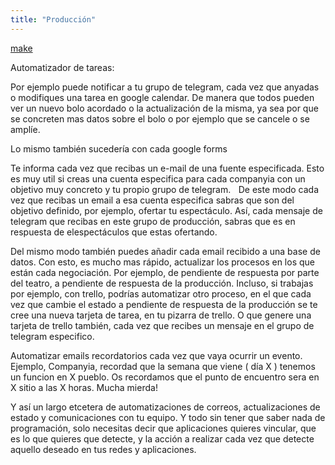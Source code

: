 ```yaml
---
title: "Producción"
---
```


<!--Aqui habrá una introduccion de chatGPT, sobre las posibles ayudas que puede aportar la tecnologia en el campo de la producción.

Después una lista de funciones a realizar que se entienden propias de esta profesion. Que problemas se suelen encontrar en esta categoria y unos titulares de como la tecnologia a avanzado explorando en estos campos y por ultimo una lista de recursos que pueden solucionar estos problemas de manera mas eficiente y una explicación de como funciona cada uno de estos recursos. -->


<!-- tambien puede que acabe conteniendo una propuesta de de app a desarrollar o en ultima instancia, la app, misma. -->

[make](www.make.com)

Automatizador de tareas:

Por ejemplo puede notificar a tu grupo de telegram, cada vez que anyadas o modifiques una tarea en google calendar. De manera que todos pueden ver un nuevo bolo acordado o la actualización de la misma, ya sea por que se concreten mas datos sobre el bolo o por ejemplo que se cancele o se amplíe.

Lo mismo también sucedería con cada google forms

Te informa cada vez que recibas un e-mail de una fuente especificada. Esto es muy util si creas una cuenta especifica para cada companyia con un objetivo muy concreto y tu propio grupo de telegram.    De este modo cada vez que recibas un email a esa cuenta especifica sabras que son del objetivo definido, por ejemplo, ofertar tu espectáculo. Así, cada mensaje de telegram que recibas en este grupo de producción, sabras que es en respuesta de el\los espectáculos que estas ofertando.

Del mismo modo también puedes añadir cada email recibido a una base de datos. Con esto, es mucho mas rápido, actualizar los procesos en los que están cada negociación. Por ejemplo, de pendiente de respuesta por parte del teatro, a pendiente de respuesta de la producción. Incluso, si trabajas por ejemplo, con trello, podrías automatizar otro proceso, en el que cada vez que cambie el estado a pendiente de respuesta de la producción se te cree una nueva tarjeta de tarea, en tu pizarra de trello. O que genere una tarjeta de trello también, cada vez que recibes un mensaje en el grupo de telegram especifico.

Automatizar emails recordatorios cada vez que vaya ocurrir un evento. Ejemplo, Companyia, recordad que la semana que viene ( día X ) tenemos un funcion en X pueblo. Os recordamos que el punto de encuentro sera en X sitio a las X horas. Mucha mierda!

Y así un largo etcetera de automatizaciones de correos, actualizaciones de estado y comunicaciones con tu equipo. Y todo sin tener que saber nada de programación, solo necesitas decir que aplicaciones quieres vincular, que es lo que quieres que detecte, y la acción a realizar cada vez que detecte aquello deseado en tus redes y aplicaciones.